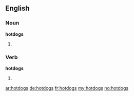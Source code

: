 ==English==

===Noun===
'''hotdogs'''

# {{plural of|hotdog}}

===Verb===
'''hotdogs'''

# {{third-person singular of|hotdog}}

[[ar:hotdogs]]
[[de:hotdogs]]
[[fr:hotdogs]]
[[my:hotdogs]]
[[no:hotdogs]]
